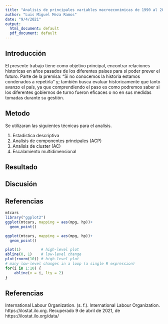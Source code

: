 ---
title: "Analisis de principales variables macroeconimicas de 1990 al 2019"
author: "Luis Miguel Meza Ramos"
date: "9/4/2021"
output:
  html_document: default
  pdf_document: default
---


## Introducción
El presente trabajo tiene como objetivo principal, encontrar relaciones historicas en años pasados de los diferentes paises para si poder prever el futuro. 
Parte de la premisa: "Si no conocemos la historia estamos condenados a repetirla" y; también busca evaluar historicamente que tanto avanzo el país, ya que comprendiendo el paso es como podremos saber si los diferentes gobiernos de turno fueron eficaces o no en sus medidas tomadas durante su gestión. 

## Metodo
Se utilizaran las siguientes técnicas para el analisis.

1. Estadistica descriptiva
2. Analisis de componentes principales (ACP)
3. Analisis de cluster (AC)
4. Escalamiento multidimensional

## Resultado

## Discusión

## Referencias
```{r}
mtcars
library("ggplot2")
ggplot(mtcars, mapping = aes(mpg, hp))+
  geom_point()
```



```{r,echo=TRUE}
ggplot(mtcars, mapping = aes(mpg, hp))+
  geom_point()
```

```{r, test-plot}
plot(1)         # high-level plot
abline(0, 1)    # low-level change
plot(rnorm(10)) # high-level plot
# many low-level changes in a loop (a single R expression)
for(i in 1:10) {
    abline(v = i, lty = 2)
}
```

## Referencias 
International Labour Organization. (s. f.). International Labour Organization. https://ilostat.ilo.org. Recuperado 9 de abril de 2021, de https://ilostat.ilo.org/data/